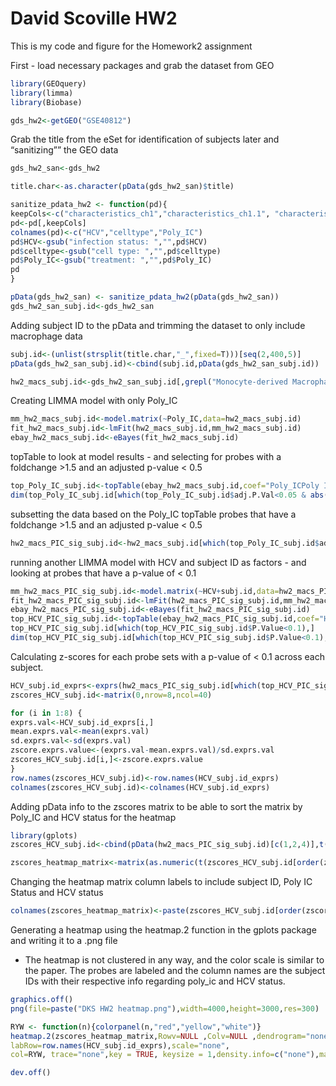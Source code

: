 David Scoville HW2
========================================================

This is my code and figure for the Homework2 assignment

First - load necessary packages and grab the dataset from GEO

```r
library(GEOquery)
library(limma)
library(Biobase)

gds_hw2<-getGEO("GSE40812")

```
Grab the title from the eSet for identification of subjects later and "sanitizing"" the GEO data

```r
gds_hw2_san<-gds_hw2

title.char<-as.character(pData(gds_hw2_san)$title)

sanitize_pdata_hw2 <- function(pd){
keepCols<-c("characteristics_ch1","characteristics_ch1.1", "characteristics_ch1.2")
pd<-pd[,keepCols]
colnames(pd)<-c("HCV","celltype","Poly_IC")
pd$HCV<-gsub("infection status: ","",pd$HCV)
pd$celltype<-gsub("cell type: ","",pd$celltype)
pd$Poly_IC<-gsub("treatment: ","",pd$Poly_IC)
pd
}

pData(gds_hw2_san) <- sanitize_pdata_hw2(pData(gds_hw2_san))
gds_hw2_san_subj.id<-gds_hw2_san
```

Adding subject ID to the pData and trimming the dataset to only include macrophage data
```r
subj.id<-(unlist(strsplit(title.char,"_",fixed=T)))[seq(2,400,5)]
pData(gds_hw2_san_subj.id)<-cbind(subj.id,pData(gds_hw2_san_subj.id))

hw2_macs_subj.id<-gds_hw2_san_subj.id[,grepl("Monocyte-derived Macrophage",pData(gds_hw2_san_subj.id)$celltype)]

```

Creating LIMMA model with only Poly_IC
```r
mm_hw2_macs_subj.id<-model.matrix(~Poly_IC,data=hw2_macs_subj.id)
fit_hw2_macs_subj.id<-lmFit(hw2_macs_subj.id,mm_hw2_macs_subj.id)
ebay_hw2_macs_subj.id<-eBayes(fit_hw2_macs_subj.id)

```

topTable to look at model results - and selecting for probes with a foldchange >1.5 and an adjusted
p-value < 0.5
```r
top_Poly_IC_subj.id<-topTable(ebay_hw2_macs_subj.id,coef="Poly_ICPoly IC H",number=Inf,sort.by="none")
dim(top_Poly_IC_subj.id[which(top_Poly_IC_subj.id$adj.P.Val<0.05 & abs(top_Poly_IC_subj.id$logFC)>log2(1.5)),])
```

subsetting the data based on the Poly_IC topTable probes that have a foldchange >1.5 and an adjusted
p-value < 0.5
```r
hw2_macs_PIC_sig_subj.id<-hw2_macs_subj.id[which(top_Poly_IC_subj.id$adj.P.Val<0.05 & abs(top_Poly_IC_subj.id$logFC)>log2(1.5)),]

```

running another LIMMA model with HCV and subject ID as factors - and looking at probes that have a 
p-value of < 0.1

```r
mm_hw2_macs_PIC_sig_subj.id<-model.matrix(~HCV+subj.id,data=hw2_macs_PIC_sig_subj.id)
fit_hw2_macs_PIC_sig_subj.id<-lmFit(hw2_macs_PIC_sig_subj.id,mm_hw2_macs_PIC_sig_subj.id)
ebay_hw2_macs_PIC_sig_subj.id<-eBayes(fit_hw2_macs_PIC_sig_subj.id)
top_HCV_PIC_sig_subj.id<-topTable(ebay_hw2_macs_PIC_sig_subj.id,coef="HCVPos",number=Inf,sort.by="none")
top_HCV_PIC_sig_subj.id[which(top_HCV_PIC_sig_subj.id$P.Value<0.1),]
dim(top_HCV_PIC_sig_subj.id[which(top_HCV_PIC_sig_subj.id$P.Value<0.1),])

```

Calculating z-scores for each probe sets with a p-value of < 0.1 across each subject. 

```r
HCV_subj.id_exprs<-exprs(hw2_macs_PIC_sig_subj.id[which(top_HCV_PIC_sig_subj.id$P.Value<0.1)])
zscores_HCV_subj.id<-matrix(0,nrow=8,ncol=40)

for (i in 1:8) {
exprs.val<-HCV_subj.id_exprs[i,]
mean.exprs.val<-mean(exprs.val)
sd.exprs.val<-sd(exprs.val)
zscore.exprs.value<-(exprs.val-mean.exprs.val)/sd.exprs.val
zscores_HCV_subj.id[i,]<-zscore.exprs.value
}
row.names(zscores_HCV_subj.id)<-row.names(HCV_subj.id_exprs)
colnames(zscores_HCV_subj.id)<-colnames(HCV_subj.id_exprs)


```

Adding pData info to the zscores matrix to be able to sort the matrix by Poly_IC and HCV status for the heatmap

```r
library(gplots)
zscores_HCV_subj.id<-cbind(pData(hw2_macs_PIC_sig_subj.id)[c(1,2,4)],t(zscores_HCV_subj.id))

zscores_heatmap_matrix<-matrix(as.numeric(t(zscores_HCV_subj.id[order(zscores_HCV_subj.id$Poly_IC,zscores_HCV_subj.id$HCV,zscores_HCV_subj.id$subj.id),])[c(4:11),]),nrow=8)

```

Changing the heatmap matrix column labels to include subject ID, Poly IC Status and HCV status
```r
colnames(zscores_heatmap_matrix)<-paste(zscores_HCV_subj.id[order(zscores_HCV_subj.id$Poly_IC,zscores_HCV_subj.id$HCV,zscores_HCV_subj.id$subj.id),1],"_",zscores_HCV_subj.id[order(zscores_HCV_subj.id$Poly_IC,zscores_HCV_subj.id$HCV,zscores_HCV_subj.id$subj.id),2,],"_",zscores_HCV_subj.id[order(zscores_HCV_subj.id$Poly_IC,zscores_HCV_subj.id$HCV,zscores_HCV_subj.id$subj.id),3])

```

Generating a heatmap using the heatmap.2 function in the gplots package and writing it to a .png file

- The heatmap is not clustered in any way, and the color scale is similar to the paper. The probes are labeled and the column names are the subject IDs with their respective info regarding poly_ic and HCV status.

```r
graphics.off()
png(file=paste("DKS HW2 heatmap.png"),width=4000,height=3000,res=300)

RYW <- function(n){colorpanel(n,"red","yellow","white")}
heatmap.2(zscores_heatmap_matrix,Rowv=NULL ,Colv=NULL ,dendrogram="none",
labRow=row.names(HCV_subj.id_exprs),scale="none",
col=RYW, trace="none",key = TRUE, keysize = 1,density.info=c("none"),margins=c(14,12))

dev.off()

```

